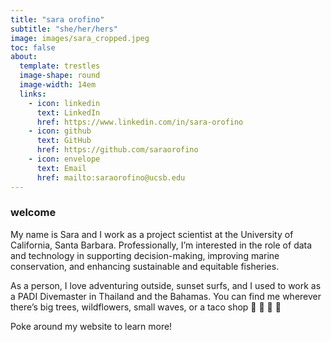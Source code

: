 ```yaml
---
title: "sara orofino"
subtitle: "she/her/hers"
image: images/sara_cropped.jpeg
toc: false
about: 
  template: trestles
  image-shape: round
  image-width: 14em
  links:
    - icon: linkedin
      text: LinkedIn
      href: https://www.linkedin.com/in/sara-orofino
    - icon: github
      text: GitHub
      href: https://github.com/saraorofino
    - icon: envelope
      text: Email
      href: mailto:saraorofino@ucsb.edu
---
```


<!-- ::: {.small-text} -->

### welcome

My name is Sara and I work as a project scientist at the University of California, Santa Barbara. Professionally, I'm interested in the role of data and technology in supporting decision-making, improving marine conservation, and enhancing sustainable and equitable fisheries.

As a person, I love adventuring outside, sunset surfs, and I used to work as a PADI Divemaster in Thailand and the Bahamas. You can find me wherever there's big trees, wildflowers, small waves, or a taco shop 🌲 🌻 🌊 🌮

Poke around my website to learn more!

<!-- ::: -->
